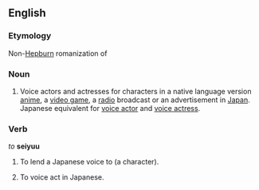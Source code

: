 ==English==
{{wikipedia}}

===Etymology===
Non-[[Hepburn]] romanization of {{etyl|ja|en}} {{term|声優|tr=seiyū|lang=ja}}

===Noun===
{{en-noun|pl=seiyuu}} 

# Voice actors and actresses for characters in a native language version [[anime]], a [[video game]], a [[radio]] broadcast or an advertisement in [[Japan]].  Japanese equivalent for [[voice actor]] and [[voice actress]].

===Verb===
''to'' '''seiyuu'''

# {{transitive}} To lend a Japanese voice to (a character).
# {{intransitive}} To voice act in Japanese.